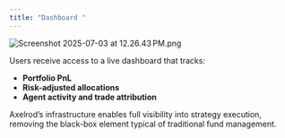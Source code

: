 ```yaml
---
title: "Dashboard "
---
```


![Screenshot 2025-07-03 at 12.26.43 PM.png](/images/Screenshot2025-07-03at12.26.43PM.png)

Users receive access to a live dashboard that tracks:

- **Portfolio PnL**
- **Risk-adjusted allocations**
- **Agent activity and trade attribution**

Axelrod’s infrastructure enables full visibility into strategy execution, removing the black-box element typical of traditional fund management.
